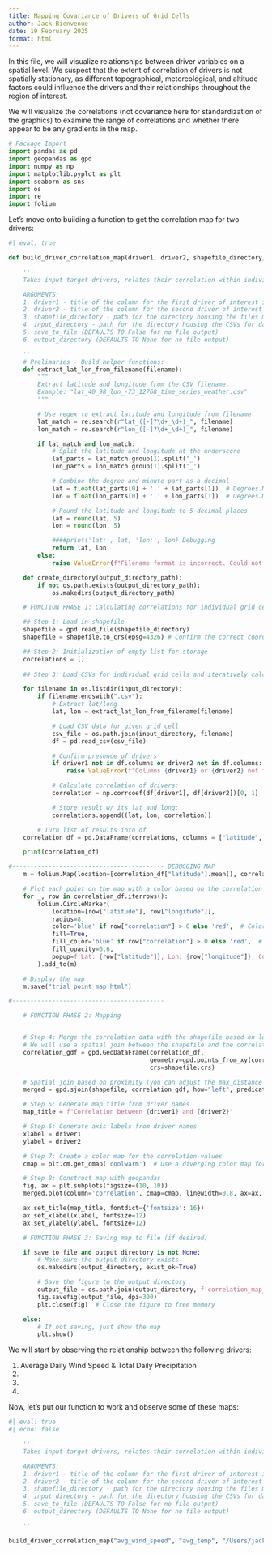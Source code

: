 ```yaml
---
title: Mapping Covariance of Drivers of Grid Cells
author: Jack Bienvenue
date: 19 February 2025
format: html
---
```


In this file, we will visualize relationships between driver variables on a spatial level. We suspect that the extent of correlation of drivers is not spatially stationary, as different topographical, metereological, and altitude factors could influence the drivers and their relationships throughout the region of interest. 

We will visualize the correlations (not covariance here for standardization of the graphics) to examine the range of correlations and whether there appear to be any gradients in the map.

```python
# Package Import
import pandas as pd
import geopandas as gpd
import numpy as np
import matplotlib.pyplot as plt
import seaborn as sns
import os
import re
import folium
```

Let's move onto building a function to get the correlation map for two drivers:

``` python
#| eval: true

def build_driver_correlation_map(driver1, driver2, shapefile_directory, input_directory, save_to_file = False, output_directory = None):

    '''
    Takes input target drivers, relates their correlation within individual grid cells, and outputs a map of the grid cells with their correlations.

    ARGUMENTS:
    1. driver1 - title of the column for the first driver of interest in the CSV (df) that is brought in for the analysis
    2. driver2 - title of the column for the second driver of interest in the CSV (df) that is brought in for the analysis
    3. shapefile_directory - path for the directory housing the files making up the grid cell shapefiles
    4. input_directory - path for the directory housing the CSVs for data for the grid cells
    5. save_to_file (DEFAULTS TO False for no file output)
    6. output_directory (DEFAULTS TO None for no file output)

    '''
    # Prelimaries - Build helper functions:
    def extract_lat_lon_from_filename(filename):
        """
        Extract latitude and longitude from the CSV filename.
        Example: "lat_40_98_lon_-73_12768_time_series_weather.csv"
        """

        # Use regex to extract latitude and longitude from filename
        lat_match = re.search(r"lat_([-]?\d+_\d+)_", filename)
        lon_match = re.search(r"lon_([-]?\d+_\d+)_", filename)

        if lat_match and lon_match:
            # Split the latitude and longitude at the underscore
            lat_parts = lat_match.group(1).split('_')
            lon_parts = lon_match.group(1).split('_')

            # Combine the degree and minute part as a decimal
            lat = float(lat_parts[0] + '.' + lat_parts[1])  # Degrees.Minutes format
            lon = float(lon_parts[0] + '.' + lon_parts[1])  # Degrees.Minutes format

            # Round the latitude and longitude to 5 decimal places
            lat = round(lat, 5)
            lon = round(lon, 5)

            ####print('lat:', lat, 'lon:', lon) Debugging
            return lat, lon
        else:
            raise ValueError(f"Filename format is incorrect. Could not extract latitude/longitude from {filename}")

    def create_directory(output_directory_path):
        if not os.path.exists(output_directory_path):
            os.makedirs(output_directory_path)

    # FUNCTION PHASE 1: Calculating correlations for individual grid cells

    ## Step 1: Load in shapefile
    shapefile = gpd.read_file(shapefile_directory)
    shapefile = shapefile.to_crs(epsg=4326) # Confirm the correct coordinate projection

    ## Step 2: Initialization of empty list for storage
    correlations = []
    
    ## Step 3: Load CSVs for individual grid cells and iteratively calculate correlation

    for filename in os.listdir(input_directory):
        if filename.endswith(".csv"):
            # Extract lat/long
            lat, lon = extract_lat_lon_from_filename(filename)

            # Load CSV data for given grid cell
            csv_file = os.path.join(input_directory, filename)
            df = pd.read_csv(csv_file)

            # Confirm presence of drivers
            if driver1 not in df.columns or driver2 not in df.columns:
                raise ValueError(f"Columns {driver1} or {driver2} not found in CSV {filename}")

            # Calculate correlation of drivers:
            correlation = np.corrcoef(df[driver1], df[driver2])[0, 1]

            # Store result w/ its lat and long:
            correlations.append((lat, lon, correlation))

        # Turn list of results into df 
    correlation_df = pd.DataFrame(correlations, columns = ["latitude", "longitude", "correlation"])

    print(correlation_df)

#------------------------------------------ DEBUGGING MAP
    m = folium.Map(location=[correlation_df["latitude"].mean(), correlation_df["longitude"].mean()], zoom_start=10)

    # Plot each point on the map with a color based on the correlation value
    for _, row in correlation_df.iterrows():
        folium.CircleMarker(
            location=[row["latitude"], row["longitude"]],
            radius=8,
            color='blue' if row["correlation"] > 0 else 'red',  # Color based on correlation value
            fill=True,
            fill_color='blue' if row["correlation"] > 0 else 'red',  # Same color for the fill
            fill_opacity=0.6,
            popup=f'Lat: {row["latitude"]}, Lon: {row["longitude"]}, Correlation: {row["correlation"]:.2f}'
        ).add_to(m)

    # Display the map
    m.save("trial_point_map.html")

#------------------------------------------

    # FUNCTION PHASE 2: Mapping


    # Step 4: Merge the correlation data with the shapefile based on latitude/longitude
    # We will use a spatial join between the shapefile and the correlation data
    correlation_gdf = gpd.GeoDataFrame(correlation_df, 
                                       geometry=gpd.points_from_xy(correlation_df.longitude, correlation_df.latitude),
                                       crs=shapefile.crs)

    # Spatial join based on proximity (you can adjust the max_distance tolerance)
    merged = gpd.sjoin(shapefile, correlation_gdf, how="left", predicate="intersects")

    # Step 5: Generate map title from driver names
    map_title = f"Correlation between {driver1} and {driver2}"

    # Step 6: Generate axis labels from driver names
    xlabel = driver1
    ylabel = driver2

    # Step 7: Create a color map for the correlation values
    cmap = plt.cm.get_cmap('coolwarm')  # Use a diverging color map for correlations (-1 to 1)

    # Step 8: Construct map with geopandas
    fig, ax = plt.subplots(figsize=(10, 10))
    merged.plot(column='correlation', cmap=cmap, linewidth=0.8, ax=ax, edgecolor='0.8', legend = True)

    ax.set_title(map_title, fontdict={'fontsize': 16})
    ax.set_xlabel(xlabel, fontsize=12)
    ax.set_ylabel(ylabel, fontsize=12)

    # FUNCTION PHASE 3: Saving map to file (if desired)

    if save_to_file and output_directory is not None:
        # Make sure the output directory exists
        os.makedirs(output_directory, exist_ok=True)

        # Save the figure to the output directory
        output_file = os.path.join(output_directory, f'correlation_map_{driver1}_{driver2}.png')
        fig.savefig(output_file, dpi=300)
        plt.close(fig)  # Close the figure to free memory

    else:
        # If not saving, just show the map
        plt.show()
```

We will start by observing the relationship between the following drivers:

1. Average Daily Wind Speed & Total Daily Precipitation
2. 
3.
4.


Now, let's put our function to work and observe some of these maps:

``` python
#| eval: true
#| echo: false

    '''
    Takes input target drivers, relates their correlation within individual grid cells, and outputs a map of the grid cells with their correlations.

    ARGUMENTS:
    1. driver1 - title of the column for the first driver of interest in the CSV (df) that is brought in for the analysis
    2. driver2 - title of the column for the second driver of interest in the CSV (df) that is brought in for the analysis
    3. shapefile_directory - path for the directory housing the files making up the grid cell shapefiles
    4. input_directory - path for the directory housing the CSVs for data for the grid cells
    5. save_to_file (DEFAULTS TO False for no file output)
    6. output_directory (DEFAULTS TO None for no file output)

    '''

build_driver_correlation_map("avg_wind_speed", "avg_temp", "/Users/jackbienvenuejr/Desktop/EEC_Work/weather-driver-independence-evaluation/data/grid_cell_shapefile", "/Volumes/JB_Fortress_L3/EEC/aggregated_csvs")
```
